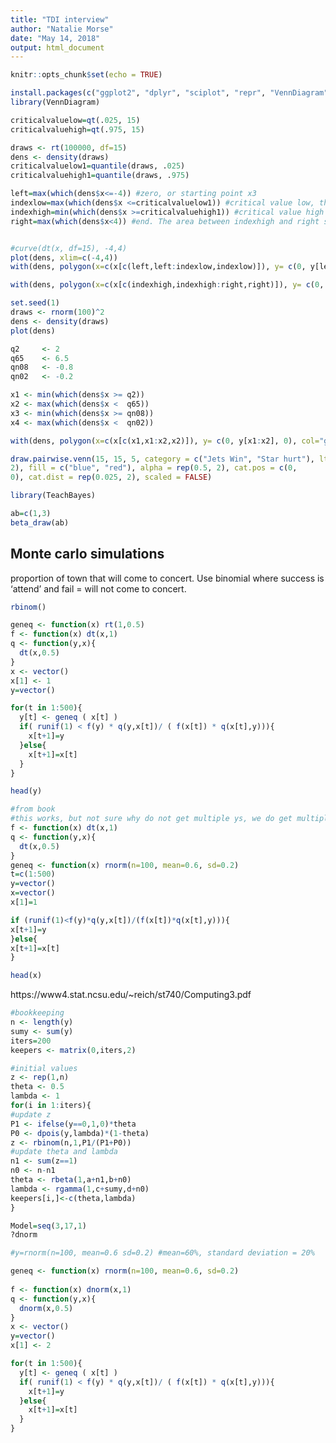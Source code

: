 ```yaml
---
title: "TDI interview"
author: "Natalie Morse"
date: "May 14, 2018"
output: html_document
---
```


```r
knitr::opts_chunk$set(echo = TRUE)
```

```r

install.packages(c("ggplot2", "dplyr", "sciplot", "repr", "VennDiagram"))
library(VennDiagram)
```

```r

criticalvaluelow=qt(.025, 15)
criticalvaluehigh=qt(.975, 15)

draws <- rt(100000, df=15)
dens <- density(draws)
criticalvaluelow1=quantile(draws, .025)
criticalvaluehigh1=quantile(draws, .975)

left=max(which(dens$x<=-4)) #zero, or starting point x3
indexlow=max(which(dens$x <=criticalvaluelow1)) #critical value low, the area between left and indexlow should be 0.025 (half the allowable 0.05)
indexhigh=min(which(dens$x >=criticalvaluehigh1)) #critical value high x1
right=max(which(dens$x<4)) #end. The area between indexhigh and right should be 0.025


#curve(dt(x, df=15), -4,4)
plot(dens, xlim=c(-4,4))
with(dens, polygon(x=c(x[c(left,left:indexlow,indexlow)]), y= c(0, y[left:indexlow], 0), col="gray")) #low tail

with(dens, polygon(x=c(x[c(indexhigh,indexhigh:right,right)]), y= c(0, y[indexhigh:right], 0), col="gray")) #high tail
```


```r
set.seed(1)
draws <- rnorm(100)^2
dens <- density(draws)
plot(dens)

q2     <- 2
q65    <- 6.5
qn08   <- -0.8
qn02   <- -0.2

x1 <- min(which(dens$x >= q2))  
x2 <- max(which(dens$x <  q65))
x3 <- min(which(dens$x >= qn08))  
x4 <- max(which(dens$x <  qn02))

with(dens, polygon(x=c(x[c(x1,x1:x2,x2)]), y= c(0, y[x1:x2], 0), col="gray"))
```


```r
draw.pairwise.venn(15, 15, 5, category = c("Jets Win", "Star hurt"), lty = rep("blank", 
2), fill = c("blue", "red"), alpha = rep(0.5, 2), cat.pos = c(0, 
0), cat.dist = rep(0.025, 2), scaled = FALSE)
```




```r
library(TeachBayes)

ab=c(1,3)
beta_draw(ab)
```

## Monte carlo simulations

proportion of town that will come to concert.
Use binomial where success is 'attend' and fail = will not come to concert.
```r
rbinom()
```


```r
geneq <- function(x) rt(1,0.5)
f <- function(x) dt(x,1)
q <- function(y,x){
  dt(x,0.5)
}
x <- vector()
x[1] <- 1
y=vector()

for(t in 1:500){
  y[t] <- geneq ( x[t] )
  if( runif(1) < f(y) * q(y,x[t])/ ( f(x[t]) * q(x[t],y))){
    x[t+1]=y
  }else{
    x[t+1]=x[t]
  }
}

head(y)
```


```r
#from book
#this works, but not sure why do not get multiple ys, we do get multiple xs
f <- function(x) dt(x,1)
q <- function(y,x){
  dt(x,0.5)
}
geneq <- function(x) rnorm(n=100, mean=0.6, sd=0.2)
t=c(1:500)
y=vector()
x=vector()
x[1]=1

if (runif(1)<f(y)*q(y,x[t])/(f(x[t])*q(x[t],y))){
x[t+1]=y
}else{
x[t+1]=x[t]
}

head(x)

```

https://www4.stat.ncsu.edu/~reich/st740/Computing3.pdf
```r
#bookkeeping
n <- length(y)
sumy <- sum(y)
iters=200
keepers <- matrix(0,iters,2)

#initial values
z <- rep(1,n)
theta <- 0.5
lambda <- 1
for(i in 1:iters){
#update z
P1 <- ifelse(y==0,1,0)*theta
P0 <- dpois(y,lambda)*(1-theta)
z <- rbinom(n,1,P1/(P1+P0))
#update theta and lambda
n1 <- sum(z==1)
n0 <- n-n1
theta <- rbeta(1,a+n1,b+n0)
lambda <- rgamma(1,c+sumy,d+n0)
keepers[i,]<-c(theta,lambda)
}

```

```r
Model=seq(3,17,1)
?dnorm
```


```r
#y=rnorm(n=100, mean=0.6 sd=0.2) #mean=60%, standard deviation = 20%

geneq <- function(x) rnorm(n=100, mean=0.6, sd=0.2)
    
f <- function(x) dnorm(x,1)
q <- function(y,x){
  dnorm(x,0.5)
}
x <- vector()
y=vector()
x[1] <- 2

for(t in 1:500){
  y[t] <- geneq ( x[t] )
  if( runif(1) < f(y) * q(y,x[t])/ ( f(x[t]) * q(x[t],y))){
    x[t+1]=y
  }else{
    x[t+1]=x[t]
  }
}

```


